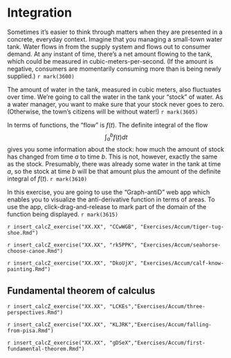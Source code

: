 # Integration


Sometimes it's easier to think through matters when they are presented in a concrete, everyday context. Imagine that you managing a small-town water tank. Water flows in from the supply system and flows out to consumer demand. At any instant of time, there's a net amount flowing to the tank, which could be measured in cubic-meters-per-second. (If the amount is negative, consumers are momentarily consuming more than is being newly supplied.)  `r mark(3600)`

The amount of water in the tank, measured in cubic meters, also fluctuates over time. We're going to call the water in the tank your "stock" of water. As a water manager, you want to make sure that your stock never goes to zero. (Otherwise, the town's citizens will be without water!) `r mark(3605)`

In terms of functions, the "flow" is $f(t)$. The definite integral of the flow $$\int_a^b f(t) dt$$ gives you some information about the stock: how much the amount of stock has changed from time $a$ to time $b$. This is not, however, exactly the same as the stock. Presumably, there was already some water in the tank at time $a$, so the stock at time $b$ will be that amount plus the amount of the definite integral of $f(t)$. `r mark(3610)`

In this exercise, you are going to use the "Graph-antiD" web app which enables you to visualize the anti-derivative function in terms of areas. To use the app, click-drag-and-release to mark part of the domain of the function being displayed.  `r mark(3615)`


`r insert_calcZ_exercise("XX.XX", "CCwWGB", "Exercises/Accum/tiger-tug-shoe.Rmd")`


`r insert_calcZ_exercise("XX.XX", "rk5PPK", "Exercises/Accum/seahorse-choose-canoe.Rmd")`


`r insert_calcZ_exercise("XX.XX", "DkoUjX", "Exercises/Accum/calf-know-painting.Rmd")`



## Fundamental theorem of calculus



`r insert_calcZ_exercise("XX.XX", "LCKEs","Exercises/Accum/three-perspectives.Rmd")`

`r insert_calcZ_exercise("XX.XX", "KLJRK","Exercises/Accum/falling-from-pisa.Rmd")`

`r insert_calcZ_exercise("XX.XX", "gDSeX","Exercises/Accum/first-fundamental-theorem.Rmd")`
